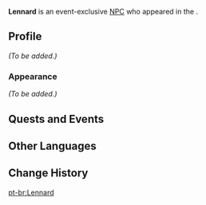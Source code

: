 {{Meta
<!-- Remove this template after adding the missing info -->
|missing_NPC_profile  = yes
}}
{{Character Infobox
|type             = Event NPC
|image            = NPC Lennard.png
|realname         = <!-- Optional, if different from in-game name -->
|deceased         = <!-- Past (for deceased prior to events of the game) or free response -->
|region           = Mondstadt
|location         = Mondstadt
|affiliation      = 
|title            = 

|ancestry         = <!-- Clan/family -->
|father           = 
|mother           = 
|spouse           = 
|sibling          = 
|child            = 
|relative         = 

|voiceEN          = 
|voiceCN          = 
|voiceJP          = 
|dialoguereward   = 
}}
'''Lennard''' is an event-exclusive [[NPC]] who appeared in the {{Quest|Commence! A Suspect Genesis}}.
<!--
==Location==
{{subst:#tag:gallery|
NPC Location {{subst:#titleparts:{{subst:PAGENAME}}}}.png{{subst:!}}{{subst:#titleparts:{{subst:PAGENAME}}}}'s location
NPC Location {{subst:#titleparts:{{subst:PAGENAME}}}} Context.png{{subst:!}}Additional context
}}
-->
==Profile==
<!--Detailed story/lore information goes here.-->
''(To be added.)''

===Appearance===
<!--Keep appearance section short and concise. Limit to 2 paragraphs with 3-4 sentences each.-->
''(To be added.)''

==Quests and Events==
{{Quests and Events}}
<!--
==Idle Quotes==
{{Dialogue Start}}
: {{DIcon|Idle}} {{Tx}}
:: {{A|VO Lennard 01.ogg}} "{{Tx}}"
{{Dialogue End}}

==Dialogue==
{{Dialogue Start}}
:'''Lennard:''' 
:{{DIcon}}
{{Dialogue End}}

==Trivia==
* 
-->
==Other Languages==
{{Other Languages|default_hidden=1
|en      = Lennard
|zhs     = 伦纳德
|zhs_rm  = Lúnnàdé
|zht     = 倫納德
|zht_rm  = Lúnnàdé
|ja      = レナード
|ja_rm   = Renaado
|ko      = 레나드
|es      = Lennard
|fr      = Lennard
|ru      = Леннард
|th      = Lennard
|vi      = Lennard
|de      = Lennard
|id      = Lennard
|pt      = Lennard
|tr      = Lennard
|it      = Lennard
}}

==Change History==
{{Change History|3.7}}
<!--
==References==
{{Reflist}}
-->

[[pt-br:Lennard]]